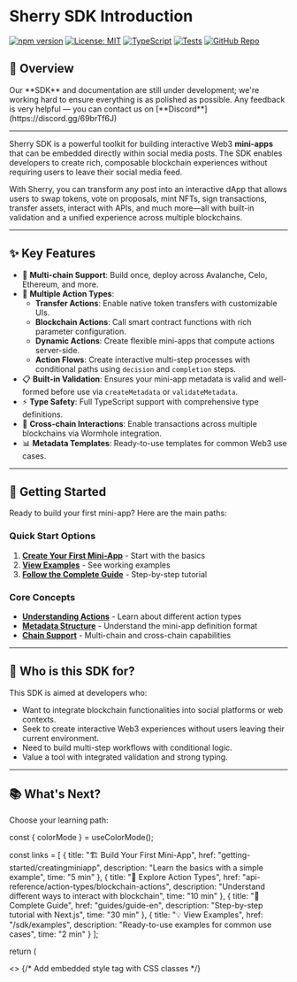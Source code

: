 # Sherry SDK Introduction

[![npm version](https://img.shields.io/npm/v/@sherrylinks/sdk.svg)](https://www.npmjs.com/package/@sherrylinks/sdk)
[![License: MIT](https://img.shields.io/badge/License-MIT-blue.svg)](https://opensource.org/licenses/MIT)
[![TypeScript](https://img.shields.io/badge/TypeScript-4.9%2B-blue)](https://www.typescriptlang.org/)
[![Tests](https://img.shields.io/badge/Tests-Jest-green)](https://jestjs.io/)
[![GitHub Repo](https://img.shields.io/badge/GitHub-Repo-blue.svg)](https://github.com/SherryLabs/sherry-sdk)

## 🌟 Overview


<Admonition type="caution" title="Disclaimer">
  Our **SDK** and documentation are still under development; we're working hard to ensure everything
  is as polished as possible. Any feedback is very helpful — you can contact us on
  [**Discord**](https://discord.gg/69brTf6J)
</Admonition>

---

Sherry SDK is a powerful toolkit for building interactive Web3 **mini-apps** that can be embedded directly within social media posts. The SDK enables developers to create rich, composable blockchain experiences without requiring users to leave their social media feed.

With Sherry, you can transform any post into an interactive dApp that allows users to swap tokens, vote on proposals, mint NFTs, sign transactions, transfer assets, interact with APIs, and much more—all with built-in validation and a unified experience across multiple blockchains.

---

## ✨ Key Features

- 🔗 **Multi-chain Support**: Build once, deploy across Avalanche, Celo, Ethereum, and more.
- 🧩 **Multiple Action Types**:
  - **Transfer Actions**: Enable native token transfers with customizable UIs.
  - **Blockchain Actions**: Call smart contract functions with rich parameter configuration.
  - **Dynamic Actions**: Create flexible mini-apps that compute actions server-side.
  - **Action Flows**: Create interactive multi-step processes with conditional paths using `decision` and `completion` steps.
- 📋 **Built-in Validation**: Ensures your mini-app metadata is valid and well-formed before use via `createMetadata` or `validateMetadata`.
- ⚡ **Type Safety**: Full TypeScript support with comprehensive type definitions.
- 🔄 **Cross-chain Interactions**: Enable transactions across multiple blockchains via Wormhole integration.
- 📊 **Metadata Templates**: Ready-to-use templates for common Web3 use cases.

---

## 🚀 Getting Started

Ready to build your first mini-app? Here are the main paths:

### Quick Start Options

1. **[Create Your First Mini-App](getting-started/creatingminiapp)** - Start with the basics
2. **[View Examples](getting-started/examples.md)** - See working examples
3. **[Follow the Complete Guide](guides/guide-en.md)** - Step-by-step tutorial

### Core Concepts

- **[Understanding Actions](api/action-types)** - Learn about different action types
- **[Metadata Structure](core-concepts/metadata.md)** - Understand the mini-app definition format
- **[Chain Support](core-concepts/chains)** - Multi-chain and cross-chain capabilities

---

## 👀 Who is this SDK for?

This SDK is aimed at developers who:

- Want to integrate blockchain functionalities into social platforms or web contexts.
- Seek to create interactive Web3 experiences without users leaving their current environment.
- Need to build multi-step workflows with conditional logic.
- Value a tool with integrated validation and strong typing.

---

## 📚 What's Next?

Choose your learning path:


  const { colorMode } = useColorMode();
  
  const links = [
    {
      title: "🏗️ Build Your First Mini-App",
      href: "getting-started/creatingminiapp",
      description: "Learn the basics with a simple example",
      time: "5 min"
    },
    {
      title: "🎯 Explore Action Types", 
      href: "api-reference/action-types/blockchain-actions",
      description: "Understand different ways to interact with blockchain",
      time: "10 min"
    },
    {
      title: "📖 Complete Guide",
      href: "guides/guide-en",
      description: "Step-by-step tutorial with Next.js",
      time: "30 min"
    },
    {
      title: "💡 View Examples",
      href: "/sdk/examples",
      description: "Ready-to-use examples for common use cases",
      time: "2 min"
    }
  ];

return (

  <>
    {/* Add embedded style tag with CSS classes */}
    <style>
      {`
        .quick-link-card {
          display: block;
          padding: 1.5rem;
          border-radius: 8px;
          text-decoration: none;
          color: inherit;
          transition: all 0.3s ease;
          border: ${colorMode === 'dark' ? '1px solid #444' : '1px solid #e0e0e0'};
          background-color: ${colorMode === 'dark' ? '#2d2d30' : '#f9f9f9'};
        }
        
        .quick-link-card:hover {
          transform: translateY(-5px);
          box-shadow: ${colorMode === 'dark' ? '0 8px 20px rgba(255,255,255,0.15)' : '0 8px 20px rgba(0,0,0,0.1)'};
          border-color: var(--ifm-color-primary);
        }
        
        .card-title {
          font-size: 1.2rem;
          font-weight: bold;
          margin-bottom: 0.5rem;
        }
        
        .card-description {
          font-size: 0.9rem;
          color: ${colorMode === 'dark' ? '#b3b3b3' : '#666'};
          margin-bottom: 0.5rem;
        }
        
        .card-time {
          font-size: 0.8rem;
          color: var(--ifm-color-primary);
          font-weight: 500;
        }
      `}
    </style>

    <div
      style={{
        display: 'grid',
        gridTemplateColumns: 'repeat(auto-fit, minmax(300px, 1fr))',
        gap: '1.5rem',
        margin: '2rem 0',
      }}
    >
      {links.map((link, idx) => (
        <a
          key={idx}
          href={link.href}
          className="quick-link-card"
        >
          <div className="card-title">
            {link.title}
          </div>
          <div className="card-description">
            {link.description}
          </div>
          <div className="card-time">
            {link.time}
          </div>
        </a>
      ))}
    </div>

  </>
); };

<QuickLinks />

---

## 🔧 Installation

```bash
# Using npm
npm install @sherrylinks/sdk

# Using yarn
yarn add @sherrylinks/sdk
```

## 📝 Quick Example

```typescript
import { createMetadata, Metadata } from '@sherrylinks/sdk';

const metadata: Metadata = {
  url: 'https://myapp.example',
  icon: 'https://example.com/icon.png',
  title: 'Token Transfer',
  description: 'Send tokens easily',
  actions: [
    {
      type: 'transfer',
      label: 'Send 0.1 AVAX',
      to: '0x1234567890123456789012345678901234567890',
      amount: 0.1,
      chains: { source: 'avalanche' },
    },
  ],
};

// Validate and use
const validated = createMetadata(metadata);
```

---

Explore the SDK documentation to get started with your Web3 mini-apps!
